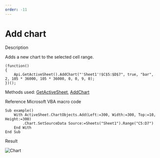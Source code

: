 ```yaml
---
order: -11
---
```

# [](/plugin/macrosamples/)Add chart

Description

Adds a new chart to the selected cell range.

```
(function()
{
    Api.GetActiveSheet().AddChart("'Sheet1'!$C$5:$D$7", true, "bar", 2, 105 * 36000, 105 * 36000, 0, 0, 9, 0);
})();
```

Methods used: [GetActiveSheet](/docbuilder/spreadsheetapi/api/getactivesheet), [AddChart](/docbuilder/spreadsheetapi/apiworksheet/addchart)

Reference Microsoft VBA macro code

```
Sub example()
    With ActiveSheet.ChartObjects.Add(Left:=300, Width:=300, Top:=10, Height:=300)
        .Chart.SetSourceData Source:=Sheets("Sheet1").Range("C5:D7")
    End With
End Sub
```

Result

![Chart](/content/img/plugins/add_chart.png)
